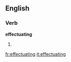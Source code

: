 
==English==

===Verb===
'''effectuating'''

# {{present participle of|[[effectuate]]}}

[[fr:effectuating]]
[[it:effectuating]]
